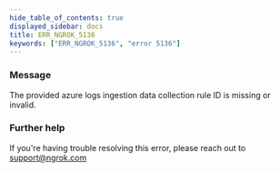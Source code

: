 ```yaml
---
hide_table_of_contents: true
displayed_sidebar: docs
title: ERR_NGROK_5136
keywords: ["ERR_NGROK_5136", "error 5136"]
---
```


### Message

The provided azure logs ingestion data collection rule ID is missing or invalid.

### Further help

If you're having trouble resolving this error, please reach out to [support@ngrok.com](mailto:support@ngrok.com?subject=Help%20with%20ERR_NGROK_5136)

